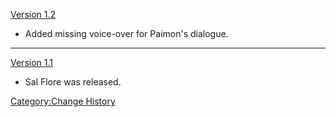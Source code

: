 [[Version 1.2]]
* Added missing voice-over for Paimon's dialogue.
----
[[Version 1.1]]
*Sal Flore was released.
<noinclude>[[Category:Change History]]</noinclude>